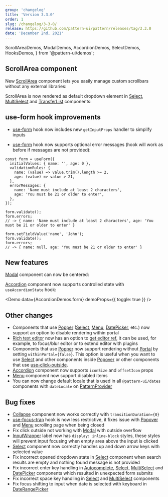 ```yaml
---
group: 'changelog'
title: 'Version 3.3.0'
order: 1
slug: /changelog/3-3-0/
release: https://github.com/pattern-ui/pattern/releases/tag/3.3.0
date: 'December 2nd, 2021'
---
```


  ScrollAreaDemos,
  ModalDemos,
  AccordionDemos,
  SelectDemos,
  HooksDemos,
} from '@pattern-ui/demos';

## ScrollArea component

New [ScrollArea](https://pattern-ui.design/core/scroll-area/) component lets you easily manage custom scrollbars
without any external libraries:

<ControlDemo data={ScrollAreaDemos.control} />

ScrollArea is now rendered as default dropdown element in [Select](https://pattern-ui.design/core/select/), [MultiSelect](https://pattern-ui.design/core/multi-select/)
and [TransferList](https://pattern-ui.design/core/transfer-list/) components:

<Demo data={SelectDemos.large} />

## use-form hook improvements

- [use-form](https://pattern-ui.design/hooks/use-form/) hook now includes new `getInputProps` handler to simplify inputs

- [use-form](https://pattern-ui.design/hooks/use-form/) hook now supports optional error messages (hook will work as before if messages are not provided):

```tsx
const form = useForm({
  initialValues: { name: '', age: 0 },
  validationRules: {
    name: (value) => value.trim().length >= 2,
    age: (value) => value > 21,
  },
  errorMessages: {
    name: 'Name must include at least 2 characters',
    age: 'You must be 21 or older to enter',
  },
});

form.validate();
form.errors;
// -> { name: 'Name must include at least 2 characters', age: 'You must be 21 or older to enter' }

form.setFieldValue('name', 'John');
form.validate();
form.errors;
// -> { name: null, age: 'You must be 21 or older to enter' }
```

## New features

[Modal](https://pattern-ui.design/core/modal/) component can now be centered:

<Demo data={ModalDemos.centered} />

[Accordion](https://pattern-ui.design/core/accordion/) component now supports controlled state with `useAccordionState` hook:

<Demo data={AccordionDemos.form} demoProps={{ toggle: true }} />

## Other changes

- Components that use [Popper](https://pattern-ui.design/core/popper/) ([Select](https://pattern-ui.design/core/select/), [Menu](https://pattern-ui.design/core/menu/), [DatePicker](https://pattern-ui.design/dates/date-picker/), etc.) now support an option to disable rendering within portal
- [Rich text editor](https://pattern-ui.design/others/rte/) now has an option to [get editor ref](https://pattern-ui.design/others/rte/#get-editor-ref), it can be used, for example, to focus/blur editor or to extend editor with plugins
- Components that use [Popper](https://pattern-ui.design/core/popper/) now support rendering without [Portal](https://pattern-ui.design/core/portal/) by setting `withinPortal={false}`. This option is useful when you want to use [Select](https://pattern-ui.design/core/select/) and other components inside [Popover](https://pattern-ui.design/core/popover/) or other components that use [use-click-outside](https://pattern-ui.design/hooks/use-click-outside/).
- [Accordion](https://pattern-ui.design/core/accordion/) component now supports `iconSize` and `offsetIcon` props
- [Menu](https://pattern-ui.design/core/menu/) component now support disabled items
- You can now change default locale that is used in all `@pattern-ui/dates` components with `dateLocale` on [PatternProvider](https://pattern-ui.design/theming/pattern-provider/)

## Bug fixes

- [Collapse](https://pattern-ui.design/core/collapse/) component now works correctly with `transitionDuration={0}`
- [use-focus-trap](https://pattern-ui.design/hooks/use-focus-trap/) hook is now less restrictive, it fixes issue with [Popover](https://pattern-ui.design/core/popover/) and [Menu](https://pattern-ui.design/core/menu/) scrolling page when being closed
- Fix click outside not working with [Modal](https://pattern-ui.design/core/modal/) with outside overflow
- [InputWrapper](https://pattern-ui.design/core/input-wrapper/) label now has `display: inline-block` styles, these styles will prevent input focusing when empty area above the input is clicked
- [Select](https://pattern-ui.design/core/select/) component now correctly handles up and down arrow keys with selected value
- Fix incorrect opened dropdown state in [Select](https://pattern-ui.design/core/select/) component when search results are empty and nothing found message is not provided
- Fix incorrect enter key handling in [Autocomplete](https://pattern-ui.design/core/autocomplete/), [Select](https://pattern-ui.design/core/select/), [MultiSelect](https://pattern-ui.design/core/multi-select/) and [DatePicker](https://pattern-ui.design/core/date-picker/) components which resulted in unexpected form submits
- Fix incorrect space key handling in [Select](https://pattern-ui.design/core/select/) and [MultiSelect](https://pattern-ui.design/core/multi-select/) components
- Fix focus shifting to input when date is selected with keyboard in [DateRangePicker](https://pattern-ui.design/dates/date-picker/)
